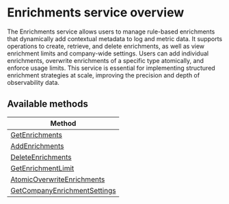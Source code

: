 # Enrichments service overview

The Enrichments service allows users to manage rule-based enrichments that dynamically add contextual metadata to log and metric data. It supports operations to create, retrieve, and delete enrichments, as well as view enrichment limits and company-wide settings. Users can add individual enrichments, overwrite enrichments of a specific type atomically, and enforce usage limits. This service is essential for implementing structured enrichment strategies at scale, improving the precision and depth of observability data.



## Available methods

| Method                        |
|-------------------------------|
| [GetEnrichments](https://docs.coralogix.com/api-reference/enrichments-service/get-enrichments) |
| [AddEnrichments](https://docs.coralogix.com/api-reference/enrichments-service/add-enrichments) |
| [DeleteEnrichments](https://docs.coralogix.com/api-reference/enrichments-service/delete-enrichments) |
| [GetEnrichmentLimit](https://docs.coralogix.com/api-reference/enrichments-service/get-enrichment-limit) |
| [AtomicOverwriteEnrichments](https://docs.coralogix.com/api-reference/enrichments-service/atomic-overwrite-enrichments) |
| [GetCompanyEnrichmentSettings](https://docs.coralogix.com/api-reference/enrichments-service/get-company-enrichment-settings) |




